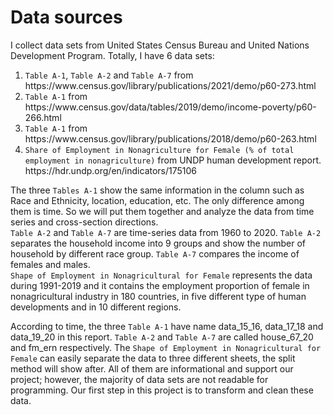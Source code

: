 # Data sources

I collect data sets from United States Census Bureau and United Nations Development Program. Totally, I have 6 data sets:

1. `Table A-1`, `Table A-2` and `Table A-7` from https://www.census.gov/library/publications/2021/demo/p60-273.html \
2. `Table A-1` from https://www.census.gov/data/tables/2019/demo/income-poverty/p60-266.html \
3. `Table A-1` from https://www.census.gov/library/publications/2018/demo/p60-263.html \
4. `Share of Employment in Nonagriculture for Female (% of total employment in nonagriculture)` from UNDP human development report. https://hdr.undp.org/en/indicators/175106 



The three `Tables A-1` show the same information in the column such as Race and Ethnicity, location, education, etc. The only difference among them is time. So we will put them together and analyze the data from time series and cross-section directions.\
`Table A-2` and `Table A-7` are time-series data from 1960 to 2020. `Table A-2` separates the household income into 9 groups and show the number of household by different race group. `Table A-7` compares the income of females and males.\
`Shape of Employment in Nonagricultural for Female` represents the data during 1991-2019 and it contains the employment proportion of female in nonagricultural industry in 180 countries, in five different type of human developments and in 10 different regions.

According to time, the three `Table A-1` have name data_15_16, data_17_18 and data_19_20 in this report. `Table A-2` and `Table A-7` are called house_67_20 and fm_ern respectively. The `Shape of Employment in Nonagricultural for Female` can easily separate the data to three different sheets, the split method will show after. All of them are informational and support our project; however, the majority of data sets are not readable for programming. Our first step in this project is to transform and clean these data.

